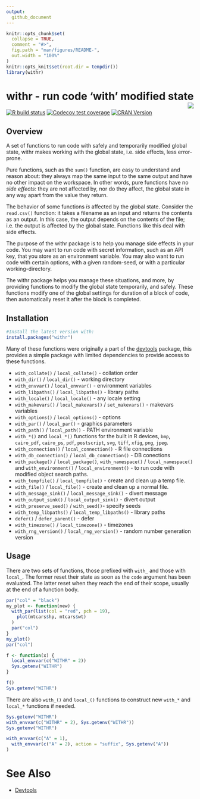 ```yaml
---
output:
  github_document
---
```


<!-- README.md is generated from README.Rmd. Please edit that file -->

```r
knitr::opts_chunk$set(
  collapse = TRUE,
  comment = "#>",
  fig.path = "man/figures/README-",
  out.width = "100%"
)
knitr::opts_knit$set(root.dir = tempdir())
library(withr)
```

# withr - run code 'with' modified state <img src="man/figures/logo.png" align="right" />

<!-- badges: start -->
[![R build status](https://github.com/r-lib/withr/workflows/R-CMD-check/badge.svg)](https://github.com/r-lib/withr/actions)
[![Codecov test coverage](https://codecov.io/gh/r-lib/withr/branch/master/graph/badge.svg)](https://codecov.io/gh/r-lib/withr?branch=master)
[![CRAN Version](http://www.r-pkg.org/badges/version/withr)](http://www.r-pkg.org/pkg/withr)
<!-- badges: end -->

## Overview

A set of functions to run code with safely and temporarily modified global state, withr makes working with the global state, i.e. side effects, less error-prone. 

Pure functions, such as the `sum()` function, are easy to understand and reason about: they always map the same input to the same output and have no other impact on the workspace. In other words, pure functions have no *side effects*: they are not affected by, nor do they affect, the global state in any way apart from the value they return. 

The behavior of some functions *is* affected by the global state. Consider the `read.csv()` function: it takes a filename as an input and returns the contents as an output. In this case, the output depends on the contents of the file; i.e. the output is affected by the global state. Functions like this deal with side effects.

The purpose of the withr package is to help you manage side effects in your code. You may want to run code with secret information, such as an API key, that you store as an environment variable. You may also want to run code with certain options, with a given random-seed, or with a particular working-directory. 

The withr package helps you manage these situations, and more, by providing functions to modify the global state temporarily, and safely. These functions modify one of the global settings for duration of a block of code, then automatically reset it after the block is completed.

## Installation

```r
#Install the latest version with:
install.packages("withr")
```

Many of these functions were originally a part of the [devtools][] package,
this provides a simple package with limited dependencies to provide access to
these functions.

- `with_collate()` / `local_collate()` - collation order
- `with_dir()` / `local_dir()` - working directory
- `with_envvar()` / `local_envvar()` - environment variables
- `with_libpaths()` / `local_libpaths()` - library paths
- `with_locale()` / `local_locale()` - any locale setting
- `with_makevars()` / `local_makevars()` / `set_makevars()` - makevars variables
- `with_options()` / `local_options()` - options
- `with_par()` / `local_par()` - graphics parameters
- `with_path()` / `local_path()` - PATH environment variable
- `with_*()` and `local_*()` functions for the built in R devices, `bmp`,
  `cairo_pdf`, `cairo_ps`, `pdf`, `postscript`, `svg`, `tiff`, `xfig`, `png`,
  `jpeg`.
- `with_connection()` / `local_connection()` - R file connections
- `with_db_connection()` / `local_db_connection()` - DB conections
- `with_package()` / `local_package()`, `with_namespace()` / `local_namespace()` and `with_environment()` / `local_environment()` - to run code
  with modified object search paths.
- `with_tempfile()` / `local_tempfile()` - create and clean up a temp file.
- `with_file()` / `local_file()` - create and clean up a normal file.
- `with_message_sink()` / `local_message_sink()` - divert message
- `with_output_sink()` / `local_output_sink()` - divert output
- `with_preserve_seed()` / `with_seed()`- specify seeds 
- `with_temp_libpaths()` / `local_temp_libpaths()` - library paths
- `defer()` / `defer_parent()` - defer
- `with_timezone()` / `local_timezone()` - timezones
- `with_rng_version()` / `local_rng_version()` - random number generation version


## Usage

There are two sets of functions, those prefixed with `with_` and those
with `local_`. The former reset their state as soon as the `code` argument has
been evaluated. The latter reset when they reach the end of their scope,
usually at the end of a function body.

```r
par("col" = "black")
my_plot <- function(new) {
  with_par(list(col = "red", pch = 19),
    plot(mtcars$hp, mtcars$wt)
  )
  par("col")
}
my_plot()
par("col")

f <- function(x) {
  local_envvar(c("WITHR" = 2))
  Sys.getenv("WITHR")
}

f()
Sys.getenv("WITHR")
```


There are also `with_()` and `local_()` functions to construct new `with_*`
and `local_*` functions if needed.
```r
Sys.getenv("WITHR")
with_envvar(c("WITHR" = 2), Sys.getenv("WITHR"))
Sys.getenv("WITHR")

with_envvar(c("A" = 1),
  with_envvar(c("A" = 2), action = "suffix", Sys.getenv("A"))
)
```


# See Also #
- [Devtools][devtools]

[devtools]: https://github.com/hadley/devtools
